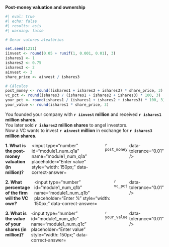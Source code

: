 
::: {.question}

**Post-money valuation and ownership**



```r
#| eval: true
#| echo: false
#| results: asis
#| warning: false

# Gerar valores aleatórios

set.seed(1211)
iinvest <- round(0.05 + runif(1, 0.001, 0.01), 3)
ishares1 <- 1
ishares2 <- 0.75
ishares3 <- 2
ainvest <- 3
share_price <- ainvest / ishares3

# Cálculos
post_money <- round((ishares1 + ishares2 + ishares3) * share_price, 3)
vc_pct <- round(ishares3 / (ishares1 + ishares2 + ishares3) * 100, 3)
your_pct <- round(ishares1 / (ishares1 + ishares2 + ishares3) * 100, 3)
your_value <- round(ishares1 * share_price, 3)
```



You founded your company with **`r iinvest` million** and received **`r ishares1` million shares**.  
You later sold **`r ishares2` million shares** to angel investors.  
Now a VC wants to invest **`r ainvest` million** in exchange for **`r ishares3` million shares**.


::: {.question-block}

<form onsubmit="event.preventDefault();" style="display: flex; flex-direction: row; gap: 6px;">
  <span><strong>1. What is the post-money valuation (in million)?</strong></span>
  <input type="number" id="module1_num_q1a" name="module1_num_q1a" placeholder="Enter value" style="width: 150px;"
         data-correct-answer=`r post_money` data-tolerance="0.01" />
</form>

<div id="feedback-module1_num_q1a" class="feedback" data-status="" style="display:none;">
✅ Post-money = (Total shares) × (Price per share)  
= (`r ishares1 + ishares2 + ishares3`) × (`r round(share_price,3)`) = **`r post_money` million**
</div>

:::

::: {.question-block}

<form onsubmit="event.preventDefault();" style="display: flex; flex-direction: row; gap: 6px;">
  <span><strong>2. What percentage of the firm will the VC own?</strong></span>
  <input type="number" id="module1_num_q1b" name="module1_num_q1b" placeholder="Enter %" style="width: 150px;"
         data-correct-answer=`r vc_pct` data-tolerance="0.01" />
</form>

<div id="feedback-module1_num_q1b" class="feedback" data-status="" style="display:none;">
✅ VC Ownership = `r ishares3` / (`r ishares1 + ishares2 + ishares3`) × 100 = **`r vc_pct`%**
</div>

:::

::: {.question-block}

<form onsubmit="event.preventDefault();" style="display: flex; flex-direction: row; gap: 6px;">
  <span><strong>3. What is the value of your shares (in million)?</strong></span>
  <input type="number" id="module1_num_q1c" name="module1_num_q1c" placeholder="Enter value" style="width: 150px;"
         data-correct-answer=`r your_value` data-tolerance="0.01" />
</form>

<div id="feedback-module1_num_q1c" class="feedback" data-status="" style="display:none;">
✅ Value = `r ishares1` × `r round(share_price,3)` = **`r your_value` million**
</div>

:::


:::